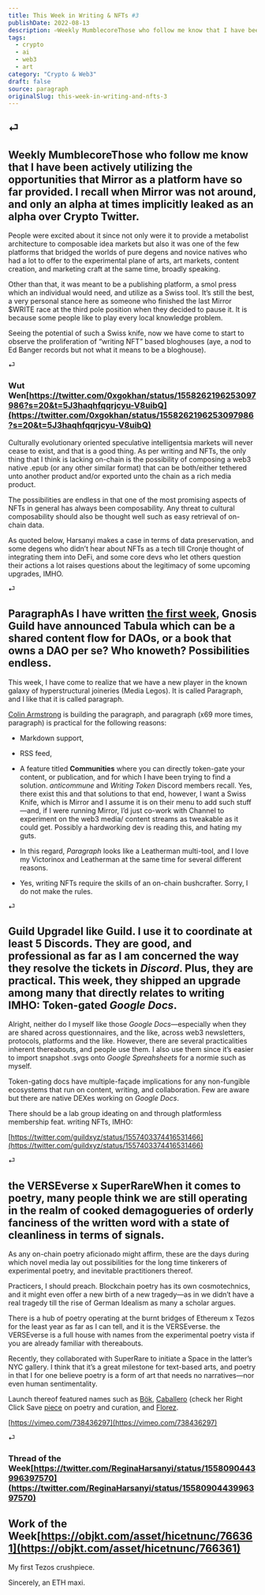 ```yaml
---
title: This Week in Writing & NFTs #3
publishDate: 2022-08-13
description: ⏎Weekly MumblecoreThose who follow me know that I have been actively utilizing the opportunities that Mirror as a platform have so far provided. I re......
tags:
  - crypto
  - ai
  - web3
  - art
category: "Crypto & Web3"
draft: false
source: paragraph
originalSlug: this-week-in-writing-and-nfts-3
---
```


## ⏎

## Weekly MumblecoreThose who follow me know that I have been actively utilizing the opportunities that Mirror as a platform have so far provided. I recall when Mirror was not around, and only an alpha at times implicitly leaked as an alpha over Crypto Twitter.

People were excited about it since not only were it to provide a metabolist architecture to composable idea markets but also it was one of the few platforms that bridged the worlds of pure degens and novice natives who had a lot to offer to the experimental plane of arts, art markets, content creation, and marketing craft at the same time, broadly speaking.

Other than that, it was meant to be a publishing platform, a smol press which an individual would need, and utilize as a Swiss tool. It’s still the best, a very personal stance here as someone who finished the last Mirror $WRITE race at the third pole position when they decided to pause it. It is because some people like to play every local knowledge problem.

Seeing the potential of such a Swiss knife, now we have come to start to observe the proliferation of “writing NFT” based bloghouses (aye, a nod to Ed Banger records but not what it means to be a bloghouse).

⏎

### Wut Wen[https://twitter.com/0xgokhan/status/1558262196253097986?s=20&t=5J3haqhfqqrjcyu-V8uibQ](https://twitter.com/0xgokhan/status/1558262196253097986?s=20&t=5J3haqhfqqrjcyu-V8uibQ)

Culturally evolutionary oriented speculative intelligentsia markets will never cease to exist, and that is a good thing. As per writing and NFTs, the only thing that I think is lacking on-chain is the possibility of composing a web3 native .epub (or any other similar format) that can be both/either tethered unto another product and/or exported unto the chain as a rich media product.

The possibilities are endless in that one of the most promising aspects of NFTs in general has always been composability. Any threat to cultural composability should also be thought well such as easy retrieval of on-chain data.

As quoted below, Harsanyi makes a case in terms of data preservation, and some degens who didn’t hear about NFTs as a tech till Cronje thought of integrating them into DeFi, and some core devs who let others question their actions a lot raises questions about the legitimacy of some upcoming upgrades, IMHO.

⏎

## ParagraphAs I have written [the first week](https://mirror.xyz/gokhan.eth/VQyjhqWtm_3YlFLPQJ1ZZItBKVwhjdodnMMQ92OC58w), Gnosis Guild have announced Tabula which can be a shared content flow for DAOs, or a book that owns a DAO per se? Who knoweth? Possibilities endless.

This week, I have come to realize that we have a new player in the known galaxy of hyperstructural joineries (Media Legos). It is called Paragraph, and I like that it is called paragraph.

[Colin Armstrong](https://twitter.com/colinarms) is building the paragraph, and paragraph (x69 more times, paragraph) is practical for the following reasons:

- Markdown support,

- RSS feed,

- A feature titled **Communities** where you can directly token-gate your content, or publication, and for which I have been trying to find a solution. *anticommune* and *Writing Token* Discord members recall. Yes, there exist this and that solutions to that end, however, I want a Swiss Knife, which is Mirror and I assume it is on their menu to add such stuff—and, if I were running Mirror, I’d just co-work with Channel to experiment on the web3 media/ content streams as tweakable as it could get. Possibly a hardworking dev is reading this, and hating my guts.

- In this regard, *Paragraph* looks like a Leatherman multi-tool, and I love my Victorinox and Leatherman at the same time for several different reasons.

- Yes, writing NFTs require the skills of an on-chain bushcrafter. Sorry, I do not make the rules.

⏎

## Guild UpgradeI like Guild. I use it to coordinate at least 5 Discords. They are good, and professional as far as I am concerned the way they resolve the tickets in *Discord*. Plus, they are practical. This week, they shipped an upgrade among many that directly relates to writing IMHO: Token-gated *Google Docs*.

Alright, neither do I myself like those *Google Docs*—especially when they are shared across questionnaires, and the like, across web3 newsletters, protocols, platforms and the like. However, there are several practicalities inherent thereabouts, and people use them. I also use them since it’s easier to import snapshot .svgs onto *Google Spreahsheets* for a normie such as myself.

Token-gating docs have multiple-façade implications for any non-fungible ecosystems that run on content, writing, and collaboration. Few are aware but there are native DEXes working on *Google Docs*.

There should be a lab group ideating on and through platformless membership feat. writing NFTs, IMHO:

[https://twitter.com/guildxyz/status/1557403374416531466](https://twitter.com/guildxyz/status/1557403374416531466)

⏎

## the VERSEverse x SuperRareWhen it comes to poetry, many people think we are still operating in the realm of cooked demagogueries of orderly fanciness of the written word with a state of cleanliness in terms of signals.

As any on-chain poetry aficionado might affirm, these are the days during which novel media lay out possibilities for the long time tinkerers of experimental poetry, and inevitable practitioners thereof.

Practicers, I should preach. Blockchain poetry has its own cosmotechnics, and it might even offer a new birth of a new tragedy—as in we didn’t have a real tragedy till the rise of German Idealism as many a scholar argues.

There is a hub of poetry operating at the burnt bridges of Ethereum x Tezos for the least year as far as I can tell, and it is the VERSEverse. the VERSEverse is a full house with names from the experimental poetry vista if you are already familiar with thereabouts.

Recently, they collaborated with SuperRare to initiate a Space in the latter’s NYC gallery. I think that it’s a great milestone for text-based arts, and poetry in that I for one believe poetry is a form of art that needs no narratives—nor even human sentimentality.

Launch thereof featured names such as [Bök](https://twitter.com/christianbok), [Caballero](https://twitter.com/CaballeroAnaMa) (check her Right Click Save [piece](https://www.rightclicksave.com/article/poetry-and-the-new-meaning-of-curation) on poetry and curation, and [Florez](https://twitter.com/GiselFlorez).

[https://vimeo.com/738436297](https://vimeo.com/738436297)

⏎

### Thread of the Week[https://twitter.com/ReginaHarsanyi/status/1558090443996397570](https://twitter.com/ReginaHarsanyi/status/1558090443996397570)

## Work of the Week[https://objkt.com/asset/hicetnunc/766361](https://objkt.com/asset/hicetnunc/766361)

My first Tezos crushpiece.

Sincerely, an ETH maxi.